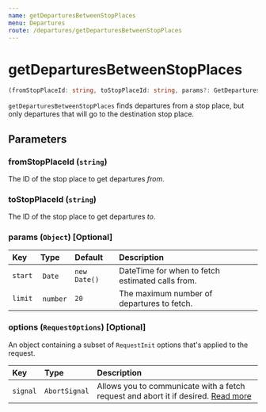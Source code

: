 ```yaml
---
name: getDeparturesBetweenStopPlaces
menu: Departures
route: /departures/getDeparturesBetweenStopPlaces
---
```


# getDeparturesBetweenStopPlaces

```typescript
(fromStopPlaceId: string, toStopPlaceId: string, params?: GetDeparturesBetweenStopPlacesParams) => Promise<Array<Departure>>
```

`getDeparturesBetweenStopPlaces` finds departures from a stop place, but only departures that will go to the destination stop place.

## Parameters

### fromStopPlaceId (`string`)

The ID of the stop place to get departures _from_.

### toStopPlaceId (`string`)

The ID of the stop place to get departures _to_.

### params (`Object`) [Optional]

| Key     | Type      | Default      | Description                                      |
| :------ | :-------- | :----------- | :----------------------------------------------- |
| `start` |  `Date`   | `new Date()` | DateTime for when to fetch estimated calls from. |
| `limit` |  `number` | `20`         | The maximum number of departures to fetch.       |

### options (`RequestOptions`) [Optional]

An object containing a subset of `RequestInit` options that's applied to the request.

| Key      | Type          | Description                                                                                                                                       |
| :------- | :------------ | :------------------------------------------------------------------------------------------------------------------------------------------------ |
| `signal` | `AbortSignal` | Allows you to communicate with a fetch request and abort it if desired. [Read more](https://developer.mozilla.org/en-US/docs/Web/API/AbortSignal) |
